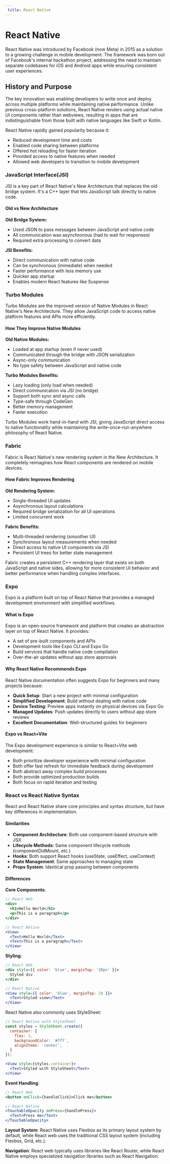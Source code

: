 ```yaml
---
 title: React Native
---
```


# React Native

React Native was introduced by Facebook (now Meta) in 2015 as a solution to a growing challenge in mobile development. The framework was born out of Facebook's internal hackathon project, addressing the need to maintain separate codebases for iOS and Android apps while ensuring consistent user experiences.

## History and Purpose

The key innovation was enabling developers to write once and deploy across multiple platforms while maintaining native performance. Unlike previous cross-platform solutions, React Native renders using actual native UI components rather than webviews, resulting in apps that are indistinguishable from those built with native languages like Swift or Kotlin.

React Native rapidly gained popularity because it:
- Reduced development time and costs
- Enabled code sharing between platforms
- Offered hot reloading for faster iteration
- Provided access to native features when needed
- Allowed web developers to transition to mobile development

### JavaScript Interface(JSI)

JSI is a key part of React Native's New Architecture that replaces the old bridge system. It's a C++ layer that lets JavaScript talk directly to native code.

#### Old vs New Architecture

**Old Bridge System:**
- Used JSON to pass messages between JavaScript and native code
- All communication was asynchronous (had to wait for responses)
- Required extra processing to convert data

**JSI Benefits:**
- Direct communication with native code
- Can be synchronous (immediate) when needed
- Faster performance with less memory use
- Quicker app startup
- Enables modern React features like Suspense

### Turbo Modules

Turbo Modules are the improved version of Native Modules in React Native's New Architecture. They allow JavaScript code to access native platform features and APIs more efficiently.

#### How They Improve Native Modules

**Old Native Modules:**
- Loaded at app startup (even if never used)
- Communicated through the bridge with JSON serialization
- Async-only communication
- No type safety between JavaScript and native code

**Turbo Modules Benefits:**
- Lazy loading (only load when needed)
- Direct communication via JSI (no bridge)
- Support both sync and async calls
- Type-safe through CodeGen
- Better memory management
- Faster execution

Turbo Modules work hand-in-hand with JSI, giving JavaScript direct access to native functionality while maintaining the write-once-run-anywhere philosophy of React Native.

### Fabric

Fabric is React Native's new rendering system in the New Architecture. It completely reimagines how React components are rendered on mobile devices.

#### How Fabric Improves Rendering

**Old Rendering System:**
- Single-threaded UI updates
- Asynchronous layout calculations
- Required bridge serialization for all UI operations
- Limited concurrent work

**Fabric Benefits:**
- Multi-threaded rendering (smoother UI)
- Synchronous layout measurements when needed
- Direct access to native UI components via JSI
- Persistent UI trees for better state management

Fabric creates a persistent C++ rendering layer that exists on both JavaScript and native sides, allowing for more consistent UI behavior and better performance when handling complex interfaces.

### Expo

Expo is a platform built on top of React Native that provides a managed development environment with simplified workflows.

#### What is Expo

Expo is an open-source framework and platform that creates an abstraction layer on top of React Native. It provides:
- A set of pre-built components and APIs
- Development tools like Expo CLI and Expo Go
- Build services that handle native code compilation
- Over-the-air updates without app store approvals

#### Why React Native Recommends Expo

React Native documentation often suggests Expo for beginners and many projects because:
- **Quick Setup**: Start a new project with minimal configuration
- **Simplified Development**: Build without dealing with native code
- **Device Testing**: Preview apps instantly on physical devices via Expo Go
- **Managed Updates**: Push updates directly to users without app store reviews
- **Excellent Documentation**: Well-structured guides for beginners

#### Expo vs React+Vite

The Expo development experience is similar to React+Vite web development:
- Both prioritize developer experience with minimal configuration
- Both offer fast refresh for immediate feedback during development
- Both abstract away complex build processes
- Both provide optimized production builds
- Both focus on rapid iteration and testing

### React vs React Native Syntax

React and React Native share core principles and syntax structure, but have key differences in implementation.

#### Similarities

- **Component Architecture**: Both use component-based structure with JSX
- **Lifecycle Methods**: Same component lifecycle methods (componentDidMount, etc.)
- **Hooks**: Both support React hooks (useState, useEffect, useContext)
- **State Management**: Same approaches to managing state
- **Props System**: Identical prop passing between components

#### Differences

**Core Components**:
```jsx
// React Web
<div>
  <h1>Hello World</h1>
  <p>This is a paragraph</p>
</div>

// React Native
<View>
  <Text>Hello World</Text>
  <Text>This is a paragraph</Text>
</View>
```

**Styling**:
```jsx
// React Web
<div style={{ color: 'blue', marginTop: '20px' }}>
  Styled div
</div>

// React Native
<View style={{ color: 'blue', marginTop: 20 }}>
  <Text>Styled view</Text>
</View>
```

React Native also commonly uses StyleSheet:
```jsx
// React Native with StyleSheet
const styles = StyleSheet.create({
  container: {
    flex: 1,
    backgroundColor: '#fff',
    alignItems: 'center',
  }
});

<View style={styles.container}>
  <Text>Styled with StyleSheet</Text>
</View>
```

**Event Handling**:
```jsx
// React Web
<button onClick={handleClick}>Click me</button>

// React Native
<TouchableOpacity onPress={handlePress}>
  <Text>Press me</Text>
</TouchableOpacity>
```

**Layout System**:
React Native uses Flexbox as its primary layout system by default, while React web uses the traditional CSS layout system (including Flexbox, Grid, etc.).

**Navigation**:
React web typically uses libraries like React Router, while React Native employs specialized navigation libraries such as React Navigation.
















